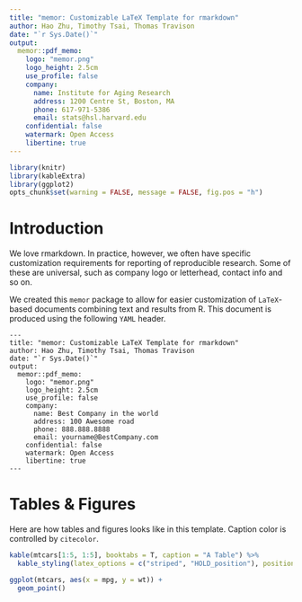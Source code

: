 ```yaml
---
title: "memor: Customizable LaTeX Template for rmarkdown"
author: Hao Zhu, Timothy Tsai, Thomas Travison
date: "`r Sys.Date()`"
output: 
  memor::pdf_memo:
    logo: "memor.png"
    logo_height: 2.5cm
    use_profile: false
    company:
      name: Institute for Aging Research
      address: 1200 Centre St, Boston, MA
      phone: 617-971-5386
      email: stats@hsl.harvard.edu
    confidential: false
    watermark: Open Access
    libertine: true
---
```


```r
library(knitr)
library(kableExtra)
library(ggplot2)
opts_chunk$set(warning = FALSE, message = FALSE, fig.pos = "h")
```

# Introduction
We love rmarkdown. In practice, however, we often have specific customization requirements for reporting of reproducible research. Some of these are universal, such as company logo or letterhead, contact info and so on. 

We created this `memor` package to allow for easier customization of `LaTeX`-based documents combining text and results from R. This document is produced using the following `YAML` header. 

```
---
title: "memor: Customizable LaTeX Template for rmarkdown"
author: Hao Zhu, Timothy Tsai, Thomas Travison
date: "`r Sys.Date()`"
output: 
  memor::pdf_memo:
    logo: "memor.png"
    logo_height: 2.5cm
    use_profile: false
    company:
      name: Best Company in the world
      address: 100 Awesome road
      phone: 888.888.8888
      email: yourname@BestCompany.com
    confidential: false
    watermark: Open Access
    libertine: true
---
```

# Tables & Figures 
Here are how tables and figures looks like in this template. Caption color is controlled by `citecolor`.
```r
kable(mtcars[1:5, 1:5], booktabs = T, caption = "A Table") %>%
  kable_styling(latex_options = c("striped", "HOLD_position"), position = "left")
```

```r
ggplot(mtcars, aes(x = mpg, y = wt)) +
  geom_point()
```
